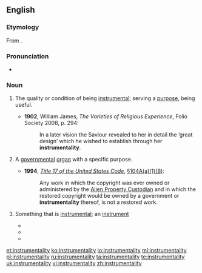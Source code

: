 ==English==

===Etymology===
From {{suffix|instrumental|ity}}.

===Pronunciation===
*{{a|UK}} {{IPA|/ɪnstɹʊmɛnˈtalɪti/}}

===Noun===
{{en-noun|instrumentalities}}

# {{context|uncountable}} The quality or condition of being [[instrumental]]; serving a [[purpose]], being useful.
#*'''1902''', William James, ''The Varieties of Religious Experience'', Folio Society 2008, p. 294:
#*:In a later vision the Saviour revealed to her in detail the ‘great design’ which he wished to establish through her '''instrumentality'''.
# {{context|countable}} {{legal}} A [[governmental]] [[organ]] with a specific purpose.
#*'''1994''', ''[[w:Title 17 of the United States Code|Title 17 of the United States Code]]'', [[s:United_States_Code/Title_17/Chapter_1/Section_104A#.28a.29_Automatic_Protection_and_Term|§104A(a)(1)(B)]]:
#*:Any work in which the copyright was ever owned or administered by the [[w:Alien Property Custodian|Alien Property Custodian]] and in which the restored copyright would be owned by a government or '''instrumentality''' thereof, is not a restored work.
# {{context|countable}} Something that is [[instrumental]]; an [[instrument]]
#*{{quote-book|year=1838|author=American Anti-Slavery Society|title=The Anti-Slavery Examiner, Part 2 of 4|chapter=|edition=|url=http://www.gutenberg.org/etext/11272
|passage=He spoke of the various '''instrumentalities''' which were now employed for the conversion of the world.}}
#*{{quote-book|year=1873|author=Helen Hunt Jackson|title=Bits About Home Matters|chapter=|edition=|url=http://www.gutenberg.org/etext/10516
|passage=Delays and failures will only set her to casting about for new '''instrumentalities'''. }}
#*{{quote-book|year=1914|author=Samuel F. B. Morse|title=Samuel F. B. Morse, His Letters and Journals|chapter=|edition=|url=http://www.gutenberg.org/etext/11018
|passage=God works by '''instrumentalities''', and he has wonderfully thus far interposed in keeping evils that I feared in abeyance. }}

[[et:instrumentality]]
[[ko:instrumentality]]
[[io:instrumentality]]
[[ml:instrumentality]]
[[pl:instrumentality]]
[[ru:instrumentality]]
[[ta:instrumentality]]
[[te:instrumentality]]
[[uk:instrumentality]]
[[vi:instrumentality]]
[[zh:instrumentality]]